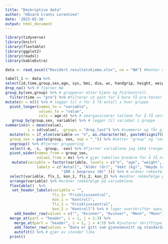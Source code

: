 ```yaml
---
title: "Deskriptive data"
author: "Håvard Crantz Lorentzen"
date: '2023-02-16'
output: html_document
---
```

```r
library(tidyverse)
library(knitr)
library(flextable)
library(ggplot2)
library(readxl)
library(kableExtra)

data <- read_excel("Revidert_resultatskjema.xlsx", na = "NA") #Henter data

tabell_1 <- data %>%
select(id,time,group,sex,age, sys, bmi, dia, wc, handgrip, height, weight, vo2max_ml_min_kg_6x5, lean_mass, fat_mass, one_rm_newton) %>% #Velger variabler
drop_na() %>% # fjerner NA
group_by(sex,group) %>% # grupperer etter kjønn og FLS/kontroll
  filter(time == "pre") %>% #filterer ut post for å bare få pre-tester
mutate(n = n()) %>% # legger til n for å få antall i hver gruppe
  pivot_longer(names_to = "variable", 
               values_to = "value", 
               cols = age:n) %>% # omorgansiserer tallene for å få verdier nedover
   group_by(group,sex, variable) %>% # legger til variabel i gruppe
summarise(m = mean(value),
          s = sd(value), .groups = "drop_last") %>% #summerer og får gjennomsnitt og standartdavik på de ulike variablene 
  mutate(ms = if_else(variable == "n", as.character(m), paste0(signif(m, 3),  " (", signif(s, 3), ")")), # setter gjennomsnitt og standardavvik (i parentes) sammen og justerer antall desimaler
  group_sex = paste(group, sex, sep = "_")) %>% #setter "group" og "sex" sammen
  ungroup() %>% #fjerner gruppering
  select(-m, -s, -group, -sex) %>% #fjerner variablene jeg ikke trenger lenger
  pivot_wider(names_from = group_sex, 
              values_from = ms) %>% # gjør tabellen bredere for å få navn på variabel ved siden av tall
   mutate(variable = factor(variable, levels = c("n", "age", "weight", "height","bmi", "wc", "handgrip", "sys", "dia","vo2max_ml_min_kg_6x5", "lean_mass", "fat_mass", "one_rm_newton"), 
              labels = c("Antall", "Alder (år)", "Vekt (kg)", "Høyde (cm)","KMI",                            "Livvidde (cm)","Grepsstyrke (kg)",                                                 "Systolisk  blodtrykk (mmHg)",                                                      "Diastolisk blodtrykk (mmHg)", "Vo2maks(ml/kg/min)",                                "Mager masse (gram)", "Fettmasse (gram)",
                         "1RM i benpress (N)" ))) %>% # ordner rekkefølge og norske navn
  select(variable, fls_1, kon_1, fls_2, kon_2) %>% #endrer rekkefølge på gruppene
  arrange(variable) %>% #ordner rekkefølge på variabelene 
  flextable()  %>%
   set_header_labels(variable = "",
                     fls_1= "Frisklivssentral", 
                     kon_1 = "Kontroll",
                     fls_2 = "Frisklivssentral", 
                     kon_2 = "Kontroll") %>% # lager overskrifter spesifisert for hver kollonne 
    add_header_row(values = c("", "Kvinner", "Kvinner", "Menn", "Menn")) %>%
  merge_at(part = "header", i = 1, j = 2:3) %>%
    merge_at(part = "header", i = 1, j = 4:5) %>% #justerer skrifttype
    add_footer_row(values = "Data er gitt som gjennomsnitt og standardavvik.", colwidths = 5) %>% #legger til fornote
    autofit() %>% # gjør av stander like
  print()

```